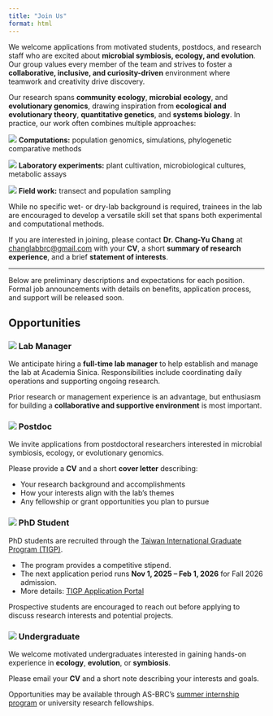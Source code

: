 ```yaml
---
title: "Join Us"
format: html
---
```


We welcome applications from motivated students, postdocs, and research staff who are excited about **microbial symbiosis, ecology, and evolution**. Our group values every member of the team and strives to foster a **collaborative, inclusive, and curiosity-driven** environment where teamwork and creativity drive discovery.  

Our research spans **community ecology**, **microbial ecology**, and **evolutionary genomics**, drawing inspiration from **ecological and evolutionary theory**, **quantitative genetics**, and **systems biology**. In practice, our work often combines multiple approaches:

![](images/icons/code.svg){.icon} **Computations:** population genomics, simulations, phylogenetic comparative methods  

![](images/icons/flask.svg){.icon}  **Laboratory experiments:** plant cultivation, microbiological cultures, metabolic assays

![](images/icons/soil-alt.svg){.icon}  **Field work:** transect and population sampling

While no specific wet- or dry-lab background is required, trainees in the lab are encouraged to develop a versatile skill set that spans both experimental and computational methods.  

If you are interested in joining, please contact **Dr. Chang-Yu Chang** at [changlabbrc@gmail.com](mailto:changlabbrc@gmail.com) with your **CV**, a short **summary of research experience**, and a brief **statement of interests**.


---

::: {.callout-note}
Below are preliminary descriptions and expectations for each position.  
Formal job announcements with details on benefits, application process, and support will be released soon.
:::

## Opportunities

::: {.join-card}
### ![](images/icons/group.svg){.icon}  Lab Manager

We anticipate hiring a **full-time lab manager** to help establish and manage the lab at Academia Sinica. Responsibilities include coordinating daily operations and supporting ongoing research. 

Prior research or management experience is an advantage, but enthusiasm for building a **collaborative and supportive environment** is most important.  
:::

::: {.join-card}
### ![](images/icons/server-connection.svg){.icon} Postdoc

We invite applications from postdoctoral researchers interested in microbial symbiosis, ecology, or evolutionary genomics.  

Please provide a **CV** and a short **cover letter** describing: 

- Your research background and accomplishments  
- How your interests align with the lab’s themes  
- Any fellowship or grant opportunities you plan to pursue  
:::

::: {.join-card}
### ![](images/icons/vials-solid.svg){.icon} PhD Student

PhD students are recruited through the [Taiwan International Graduate Program (TIGP)](https://tigp.sinica.edu.tw/).  

- The program provides a competitive stipend.  
- The next application period runs **Nov 1, 2025 – Feb 1, 2026** for Fall 2026 admission.  
- More details: [TIGP Application Portal](https://tigp.apps.sinica.edu.tw/)  

Prospective students are encouraged to reach out before applying to discuss research interests and potential projects.
:::

::: {.join-card}
### ![](images/icons/graduation-cap.svg){.icon} Undergraduate

We welcome motivated undergraduates interested in gaining hands-on experience in **ecology**, **evolution**, or **symbiosis**.  

Please email your **CV** and a short note describing your interests and goals.  

Opportunities may be available through AS-BRC’s [summer internship program](https://biodiv.tw/Summer_Internship) or university research fellowships.
:::